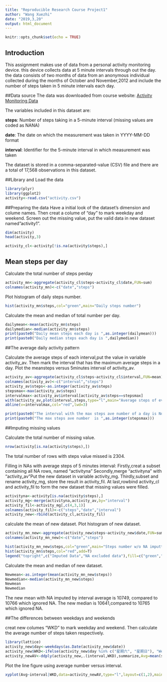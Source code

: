```yaml
---
title: "Reproducible Research Course Project1"
author: "Wang Xuezhi"
date: "2019,3,20"
output: html_document
---
```


```r
knitr::opts_chunk$set(echo = TRUE)
```

## Introduction
This assignment makes use of data from a personal activity monitoring device. this device collects data at 5 minute intervals through out the day. the data consists of two months of data from an anonymous individual collected during the months of October and November,2012 and include the number of steps taken in 5 minute intervals each day.

##Data source
The data was downloaded from course website: [Activity Monitoring Data](https://d396qusza40orc.cloudfront.net/repdata%2Fdata%2Factivity.zip)

The variables included in this dataset are:

**steps**: Number of steps taking in a 5-minute interval (missing values are coded as NA\color{red}{\verb|NA|}NA)
    
**date**: The date on which the measurement was taken in YYYY-MM-DD format
    
**interval**: Identifier for the 5-minute interval in which measurement was taken

The dataset is stored in a comma-separated-value (CSV) file and there are a total of 17,568 observations in this dataset.

##Library and Load the data
```r
library(plyr)
library(ggplot2)
activity<-read.csv("activity.csv")
```

##Preparing the data 
Have a initial look of the dataset's dimension and colume names. Then creat a colume of "day" to mark weekday and weekend. Screen out the missing value, put the valid data in new dataset named"activity1".
```r
dim(activity)
head(activity,3)

activity_cl<-activity[!is.na(activity$steps),]
```

## Mean steps per day
Calculate the total number of steps perday
```r
activity_mn<-aggregate(activity_cl$steps~activity_cl$date,FUN=sum)
colnames(activity_mn)<-c("date","steps")
```

Plot histogram of daily steps number.

```r
hist(activity_mn$steps,col="green",main="Daily steps number")
```

Calculate the mean and median of total number per day.
```r
dailymean<-mean(activity_mn$steps)
dailymedian<-median(activity_mn$steps)
print(paste0("Daily mean steps each day is ",as.integer(dailymean)))
print(paste0("Daily median steps each day is ",dailymedian))
```


##The average daily activity pattern

Calculate the average steps of each interval,put the value in variable activity_av. Then mark the interval that has the maximum average steps in a day. Plot the meansteps versus 5minutes interval of activity_av.
```r
activity_av<-aggregate(activity_cl$steps~activity_cl$interval,FUN=mean)
colnames(activity_av)<-c("interval","steps")
activity_av$steps<-as.integer(activity_av$steps)
stepsmax<-max(activity_av$steps)
intervalmax<-activity_av$interval[activity_av$steps==stepsmax]
with(activity_av,plot(interval,steps,type="l",main="Average steps of every 5minutes in a day"))
abline(v=intervalmax,col="red",lwd=3)

print(paste0("The interval with the max steps ave number of a day is No. ",intervalmax,",  as indicated by the red line in figure"))
print(paste0("The max steps ave number  is ",as.integer(stepsmax)))
```
##Imputing missing values

Calculate the total number of missing value.
```r
nrow(activity[is.na(activity$steps),])
```
The total number of rows with steps value missed is 2304.

Filling in NAs with average steps of 5 minutes interval:
Firstly,creat a subset containing all NA rows, named "activityna"
Secondly,merge "activityna" with "activity_av"Put the new dataset in variable activity_mg.
Thirdly,subset and rename activity_mg, store the result in activity_fil.
At last,rowbind activity_cl and activity_fil to form the new dataset that missing values were filled.

```r
activityna<-activity[is.na(activity$steps),]
activity_mg<-merge(activityna,activity_av,by="interval")
activity_fil<-activity_mg[,c(4,3,1)]
colnames(activity_fil)<-c("steps","date","interval")
activity_new<-rbind(activity_cl,activity_fil)

```

calculate the mean of new dataset.
Plot histogram of new dataset.
```r
activity_mn_new<-aggregate(activity_new$steps~activity_new$date,FUN=sum)
colnames(activity_mn_new)<-c("date","steps")

hist(activity_mn_new$steps,col="green",main="Steps number w/o NA imputting")
hist(activity_mn$steps,col="red",add=T)
legend("topright",c("Imputed Data","NA excluded data"),fill=c("green","red"))
```

Calculate the mean and median of new dataset.
```r
Newmean<-as.integer(mean(activity_mn_new$steps))
Newmedian<-median(activity_mn_new$steps)
Newmean
Newmedian
```
The new mean with NA imputed by interval average is 10749, compared to 10766 which ignored NA. The new median is 10641,compared to 10765 which ignored NA.

##The differences between weekdays and weekends

creat new columes "WKD" to mark weekday and weekend.
Then calculate the average number of steps taken respectively. 
```r
library(lattice)
activity_new$day<-weekdays(as.Date(activity_new$date))
activity_new$WKD<-ifelse(activity_new$day %in% c("星期六", "星期日"), "Weekend", "Weekday")
activity_newAV<-ddply(activity_new,.(interval,WKD),summarize,Avg=mean(steps))
```

Plot the line figure using average number versus interval.

```r
xyplot(Avg~interval|WKD,data=activity_newAV,type="l",layout=c(1,2),main="Average Steps per Interval Based on Type of Day",ylab="Average Number of Steps",xlab="Interval")
```
